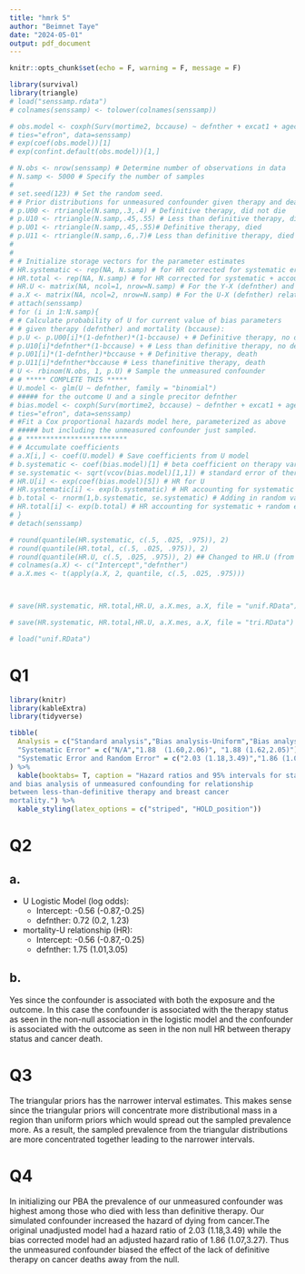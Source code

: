 ```yaml
---
title: "hmrk 5"
author: "Beimnet Taye"
date: "2024-05-01"
output: pdf_document
---
```


```r
knitr::opts_chunk$set(echo = F, warning = F, message = F)

library(survival)
library(triangle)
# load("senssamp.rdata")
# colnames(senssamp) <- tolower(colnames(senssamp))
```


```r
# obs.model <- coxph(Surv(mortime2, bccause) ~ defnther + excat1 + agecat1 + agecat2,
# ties="efron", data=senssamp)
# exp(coef(obs.model))[1]
# exp(confint.default(obs.model))[1,]
```

```r
# N.obs <- nrow(senssamp) # Determine number of observations in data
# N.samp <- 5000 # Specify the number of samples
# 
# set.seed(123) # Set the random seed.
# # Prior distributions for unmeasured confounder given therapy and death:
# p.U00 <- rtriangle(N.samp,.3,.4) # Definitive therapy, did not die
# p.U10 <- rtriangle(N.samp,.45,.55) # Less than definitive therapy, did not die
# p.U01 <- rtriangle(N.samp,.45,.55)# Definitive therapy, died
# p.U11 <- rtriangle(N.samp,.6,.7)# Less than definitive therapy, died
# 
# 
# # Initialize storage vectors for the parameter estimates
# HR.systematic <- rep(NA, N.samp) # for HR corrected for systematic error only
# HR.total <- rep(NA, N.samp) # for HR corrected for systematic + accounting for sampling error
# HR.U <- matrix(NA, ncol=1, nrow=N.samp) # For the Y-X (defnther) and Y-U relationships
# a.X <- matrix(NA, ncol=2, nrow=N.samp) # For the U-X (defnther) relationship.
# attach(senssamp)
# for (i in 1:N.samp){
# # Calculate probability of U for current value of bias parameters
# # given therapy (defnther) and mortality (bccause):
# p.U <- p.U00[i]*(1-defnther)*(1-bccause) + # Definitive therapy, no death
# p.U10[i]*defnther*(1-bccause) + # Less than definitive therapy, no death
# p.U01[i]*(1-defnther)*bccause + # Definitive therapy, death
# p.U11[i]*defnther*bccause # Less thanefinitive therapy, death
# U <- rbinom(N.obs, 1, p.U) # Sample the unmeasured confounder
# # ***** COMPLETE THIS *****
# U.model <- glm(U ~ defnther, family = "binomial")
# ##### for the outcome U and a single precitor defnther
# bias.model <- coxph(Surv(mortime2, bccause) ~ defnther + excat1 + agecat1 + agecat2 + U,
# ties="efron", data=senssamp) 
# #Fit a Cox proportional hazards model here, parameterized as above
# ##### but including the unmeasured confounder just sampled.
# # *************************
# # Accumulate coefficients
# a.X[i,] <- coef(U.model) # Save coefficients from U model
# b.systematic <- coef(bias.model)[1] # beta coefficient on therapy variable
# se.systematic <- sqrt(vcov(bias.model)[1,1]) # standard error of therapy estimate
# HR.U[i] <- exp(coef(bias.model)[5]) # HR for U
# HR.systematic[i] <- exp(b.systematic) # HR accounting for systematic error only
# b.total <- rnorm(1,b.systematic, se.systematic) # Adding in random variability
# HR.total[i] <- exp(b.total) # HR accounting for systematic + random error
# }
# detach(senssamp)


```

```r
# round(quantile(HR.systematic, c(.5, .025, .975)), 2)
# round(quantile(HR.total, c(.5, .025, .975)), 2)
# round(quantile(HR.U, c(.5, .025, .975)), 2) ## Changed to HR.U (from b.U) 4/18/21
# colnames(a.X) <- c("Intercept","defnther")
# a.X.mes <- t(apply(a.X, 2, quantile, c(.5, .025, .975)))



# save(HR.systematic, HR.total,HR.U, a.X.mes, a.X, file = "unif.RData")

# save(HR.systematic, HR.total,HR.U, a.X.mes, a.X, file = "tri.RData")

# load("unif.RData")
```

# Q1

```r
library(knitr)
library(kableExtra)
library(tidyverse)

tibble(
  Analysis = c("Standard analysis","Bias analysis-Uniform","Bias analysis-Triangle"),
  "Systematic Error" = c("N/A","1.88  (1.60,2.06)", "1.88 (1.62,2.05)"),
  "Systematic Error and Random Error" = c("2.03 (1.18,3.49)","1.86 (1.07,3.27)","1.86 (1.07,3.26)")
) %>% 
  kable(booktabs= T, caption = "Hazard ratios and 95% intervals for standard analysis
and bias analysis of unmeasured confounding for relationship
between less-than-definitive therapy and breast cancer
mortality.") %>% 
  kable_styling(latex_options = c("striped", "HOLD_position"))

```
\newpage

# Q2

## a.

-   U Logistic Model (log odds):
    -   Intercept: -0.56 (-0.87,-0.25)
    -   defnther: 0.72 (0.2, 1.23)
    
-   mortality-U relationship (HR):
    -   Intercept: -0.56 (-0.87,-0.25)
    -   defnther: 1.75 (1.01,3.05) 

## b.

Yes since the confounder is associated with both the exposure and the outcome. In this case the confounder is associated with the therapy status as seen in the non-null association in the logistic model and the confounder is associated with the outcome as seen in the non null HR between therapy status and cancer death. 

\newpage

# Q3

The triangular priors has the narrower interval estimates. This makes sense since the triangular priors will concentrate more distributional mass in a region than uniform priors which would spread out the sampled prevalence more. As a result, the sampled prevalence from the triangular distributions are more concentrated together leading to the narrower intervals. 

\newpage

# Q4

In initializing our PBA the prevalence of our unmeasured confounder was highest among those who died with less than definitive therapy. Our simulated confounder increased the hazard of dying from cancer.The original unadjusted model had a hazard ratio of 2.03 (1.18,3.49) while the bias corrected model had an adjusted hazard ratio of 1.86 (1.07,3.27). Thus the unmeasured confounder biased the effect of the lack of definitive therapy on cancer deaths away from the null.

